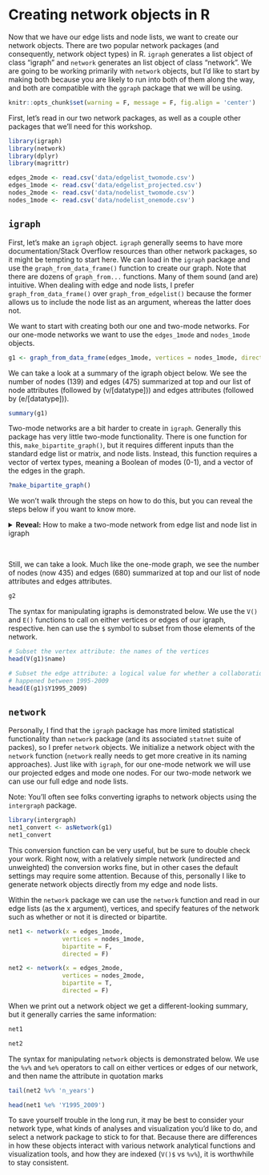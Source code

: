 # Creating network objects in R

Now that we have our edge lists and node lists, we want to create our network objects. There are two popular network packages (and consequently, network object types) in R. `igraph` generates a list object of class "igraph" and `network` generates an list object of class "network". We are going to be working primarily with `network` objects, but I'd like to start by making both because you are likely to run into both of them along the way, and both are compatible with the `ggraph` package that we will be using. 

```r
knitr::opts_chunk$set(warning = F, message = F, fig.align = 'center')
```

First, let's read in our two network packages, as well as a couple other packages that we'll need for this workshop.

```r
library(igraph)
library(network)
library(dplyr)
library(magrittr)
```


```r
edges_2mode <- read.csv('data/edgelist_twomode.csv')
edges_1mode <- read.csv('data/edgelist_projected.csv')
nodes_2mode <- read.csv('data/nodelist_twomode.csv')
nodes_1mode <- read.csv('data/nodelist_onemode.csv')
```

## `igraph` 

First, let's make an `igraph` object. `igraph` generally seems to have more documentation/Stack Overflow resources than other network packages, so it might be tempting to start here. We can load in the `igraph` package and use the `graph_from_data_frame()` function to create our graph. Note that there are dozens of `graph_from...` functions. Many of them sound (and are) intuitive. When dealing with edge and node lists, I prefer `graph_from_data_frame()` over `graph_from_edgelist()` because the former allows us to include the node list as an argument, whereas the latter does not.

We want to start with creating both our one and two-mode networks. For our one-mode networks we want to use the `edges_1mode` and `nodes_1mode` objects. 

```r
g1 <- graph_from_data_frame(edges_1mode, vertices = nodes_1mode, directed = F)
```

We can take a look at a summary of the igraph object below. We see the number of nodes (139) and edges (475) summarized at top and our list of node attributes (followed by (v/[datatype])) and edges attributes (followed by (e/[datatype])).

```r
summary(g1)
```

Two-mode networks are a bit harder to create in `igraph`. Generally this package has very little two-mode functionality. There is one function for this, `make_bipartite_graph()`, but it requires different inputs than the standard edge list or matrix, and node lists. Instead, this function requires a vector of vertex types, meaning a Boolean of modes (0-1), and a vector of the edges in the graph. 

```r
?make_bipartite_graph()
```

We won't walk through the steps on how to do this, but you can reveal the steps below if you want to know more.  

<details>
<summary>**Reveal:** How to make a two-mode network from edge list and node list in igraph</summary>
```r
# edges need to be a as a vector where each pair is a connection, 
# so we can vectorize the edge list (e.g. convert the connection between: 
# id 49590 and id 50122 be just paired together as our first two values 
# in the vector, and so on
edges_2mode_v <- as.vector(matrix(rbind(edges_2mode$org_id,
                                        edges_2mode$project_id),ncol=1))
# But edges ALSO need to be numbered in a way that is compatible with the nodelist
nodes_2mode$id_numeric <- 1:nrow(nodes_2mode)

# So now we can reassign the edge list
library(dplyr)
library(magrittr)
edges_2mode <- left_join(edges_2mode, select(nodes_2mode, id, id_numeric), 
                         by = c('org_id' = 'id')) %>% 
  rename('org_id_numeric' = 'id_numeric') %>% 
  left_join(select(nodes_2mode, id, id_numeric), 
                         by = c('project_id' = 'id')) %>% 
  rename('project_id_numeric' = 'id_numeric')

# And re-make this vector
edges_2mode_v <- as.vector(matrix(rbind(edges_2mode$org_id_numeric,
                                        edges_2mode$project_id_numeric),ncol=1))

# Now we can make the two mode network in igraph
g2 <- make_bipartite_graph(nodes_2mode$mode, edges_2mode_v, directed = FALSE)
# And we have to manually assign attributes
g2 <- set_vertex_attr(g2, "id", value = nodes_2mode$id)
g2 <- set_vertex_attr(g2, "n_years", value = nodes_2mode$n_years)
g2 <- set_edge_attr(g2, 'leadership', value = edges_2mode$leadership)
g2 <- set_edge_attr(g2, 'contribution', value = edges_2mode$contribution)
```
</details>
<br>

Still, we can take a look. Much like the one-mode graph, we see the number of nodes (now 435) and edges (680) summarized at top and our list of node attributes and edges attributes.  

```r
g2
```

The syntax for manipulating igraphs is demonstrated below. We use the `V()` and `E()` functions to call on either vertices or edges of our igraph, respective. hen can use the `$` symbol to subset from those elements of the network.  

```r
# Subset the vertex attribute: the names of the vertices
head(V(g1)$name)
```

```r
# Subset the edge attribute: a logical value for whether a collaboration
# happened between 1995-2009
head(E(g1)$Y1995_2009)
```

## `network`

Personally, I find that the `igraph` package has more limited statistical functionality than `network` package (and its associated `statnet` suite of packes), so I prefer `network` objects. We initialize a network object with the `network` function (`network` really needs to get more creative in its naming approaches). Just like with `igraph`, for our one-mode network we will use our projected edges and mode one nodes. For our two-mode network we can use our full edge and node lists.

Note: You'll often see folks converting igraphs to network objects using the `intergraph` package. 

```r
library(intergraph)
net1_convert <- asNetwork(g1)
net1_convert
```

This conversion function can be very useful, but be sure to double check your work. Right now, with a relatively simple network (undirected and unweighted) the conversion works fine, but in other cases the default settings may require some attention. Because of this, personally I like to generate network objects directly from my edge and node lists.  

Within the `network` package we can use the `network` function and read in our edge lists (as the x argument), vertices, and specify features of the network such as whether or not it is directed or bipartite. 

```r
net1 <- network(x = edges_1mode, 
               vertices = nodes_1mode,
               bipartite = F,  
               directed = F)

net2 <- network(x = edges_2mode, 
               vertices = nodes_2mode,
               bipartite = T,  
               directed = F)
```

When we print out a network object we get a different-looking summary, but it generally carries the same information: 
```r
net1
```

```r
net2
```

The syntax for manipulating `network` objects is demonstrated below. We use the `%v%` and `%e%` operators to call on either vertices or edges of our network, and then name the attribute in quotation marks 

```r
tail(net2 %v% 'n_years')
```

```r
head(net1 %e% 'Y1995_2009')
```

To save yourself trouble in the long run, it may be best to consider your network type, what kinds of analyses and visualization you'd like to do, and select a network package to stick to for that. Because there are differences in how these objects interact with various network analytical functions and  visualization tools, and how they are indexed (`V()$` vs `%v%`), it is worthwhile to stay consistent.  



